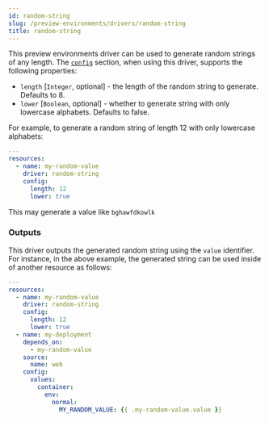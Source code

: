 ```yaml
---
id: random-string
slug: /preview-environments/drivers/random-string
title: random-string
---
```


This preview environments driver can be used to generate random strings of any length. The [`config`](/preview-environments/porter-yaml-reference#resourceconfig) section, when using this driver, supports the following properties:

- `length` \[`Integer`, optional\] - the length of the random string to generate. Defaults to 8.
- `lower` \[`Boolean`, optional\] - whether to generate string with only lowercase alphabets. Defaults to false.

For example, to generate a random string of length 12 with only lowercase alphabets:

```yaml
---
resources:
  - name: my-random-value
    driver: random-string
    config:
      length: 12
      lower: true
```

This may generate a value like `bghawfdkowlk`

### Outputs

This driver outputs the generated random string using the `value` identifier. For instance, in the above example, the generated string can be used inside of another resource as follows:

```yaml
---
resources:
  - name: my-random-value
    driver: random-string
    config:
      length: 12
      lower: true
  - name: my-deployment
    depends_on:
      - my-random-value
    source:
      name: web
    config:
      values:
        container:
          env:
            normal:
              MY_RANDOM_VALUE: {{ .my-random-value.value }}
```
